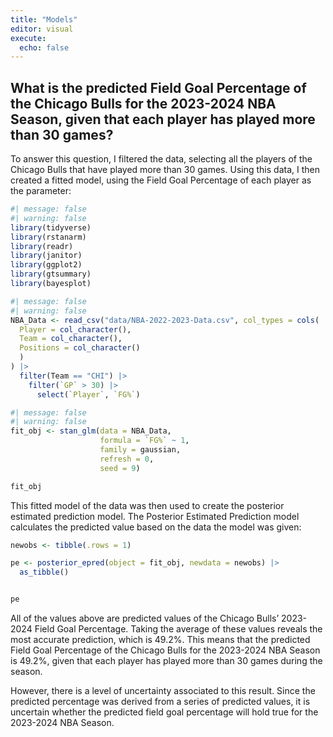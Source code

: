 ```yaml
---
title: "Models"
editor: visual
execute: 
  echo: false
---
```


## What is the predicted Field Goal Percentage of the Chicago Bulls for the 2023-2024 NBA Season, given that each player has played more than 30 games?

To answer this question, I filtered the data, selecting all the players of the Chicago Bulls that have played more than 30 games. Using this data, I then created a fitted model, using the Field Goal Percentage of each player as the parameter:

```r
#| message: false
#| warning: false
library(tidyverse)
library(rstanarm)
library(readr)
library(janitor)
library(ggplot2)
library(gtsummary)
library(bayesplot)
```

```r
#| message: false
#| warning: false
NBA_Data <- read_csv("data/NBA-2022-2023-Data.csv", col_types = cols(
  Player = col_character(),
  Team = col_character(),
  Positions = col_character()
  )
) |> 
  filter(Team == "CHI") |>
    filter(`GP` > 30) |>
      select(`Player`, `FG%`)
```

```r
#| message: false
#| warning: false
fit_obj <- stan_glm(data = NBA_Data, 
                    formula = `FG%` ~ 1, 
                    family = gaussian, 
                    refresh = 0,
                    seed = 9)

fit_obj
```

This fitted model of the data was then used to create the posterior estimated prediction model. The Posterior Estimated Prediction model calculates the predicted value based on the data the model was given:

```r

newobs <- tibble(.rows = 1)

pe <- posterior_epred(object = fit_obj, newdata = newobs) |> 
  as_tibble()


pe

```



All of the values above are predicted values of the Chicago Bulls' 2023-2024 Field Goal Percentage. Taking the average of these values reveals the most accurate prediction, which is 49.2%. This means that the predicted Field Goal Percentage of the Chicago Bulls for the 2023-2024 NBA Season is 49.2%, given that each player has played more than 30 games during the season.

However, there is a level of uncertainty associated to this result. Since the predicted percentage was derived from a series of predicted values, it is uncertain whether the predicted field goal percentage will hold true for the 2023-2024 NBA Season. 

